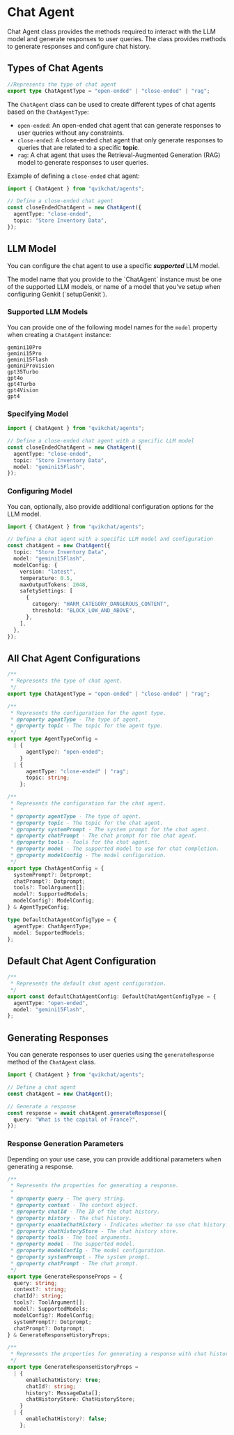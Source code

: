 
# Chat Agent

Chat Agent class provides the methods required to interact with the LLM model and generate responses to user queries. The class provides methods to generate responses and configure chat history.

## Types of Chat Agents

```typescript copy
//Represents the type of chat agent
export type ChatAgentType = "open-ended" | "close-ended" | "rag";
```

The `ChatAgent` class can be used to create different types of chat agents based on the `ChatAgentType`:

- `open-ended`: An open-ended chat agent that can generate responses to user queries without any constraints.
- `close-ended`: A close-ended chat agent that only generate responses to queries that are related to a specific **topic**.
- `rag`: A chat agent that uses the Retrieval-Augmented Generation (RAG) model to generate responses to user queries.

Example of defining a `close-ended` chat agent:

```typescript copy
import { ChatAgent } from "qvikchat/agents";

// Define a close-ended chat agent
const closeEndedChatAgent = new ChatAgent({
  agentType: "close-ended",
  topic: "Store Inventory Data",
});
```

## LLM Model

You can configure the chat agent to use a specific **_supported_** LLM model.

<Notice>
  The model name that you provide to the `ChatAgent` instance must be one of the
  supported LLM models, or name of a model that you've setup when configuring
  Genkit (`setupGenkit`).
</Notice>

### Supported LLM Models

You can provide one of the following model names for the `model` property when creating a `ChatAgent` instance:

```
gemini10Pro
gemini15Pro
gemini15Flash
geminiProVision
gpt35Turbo
gpt4o
gpt4Turbo
gpt4Vision
gpt4
```

### Specifying Model

```typescript copy {7}
import { ChatAgent } from "qvikchat/agents";

// Define a close-ended chat agent with a specific LLM model
const closeEndedChatAgent = new ChatAgent({
  agentType: "close-ended",
  topic: "Store Inventory Data",
  model: "gemini15Flash",
});
```

### Configuring Model

You can, optionally, also provide additional configuration options for the LLM model.

```typescript copy {7-17}
import { ChatAgent } from "qvikchat/agents";

// Define a chat agent with a specific LLM model and configuration
const chatAgent = new ChatAgent({
  topic: "Store Inventory Data",
  model: "gemini15Flash",
  modelConfig: {
    version: "latest",
    temperature: 0.5,
    maxOutputTokens: 2048,
    safetySettings: [
      {
        category: "HARM_CATEGORY_DANGEROUS_CONTENT",
        threshold: "BLOCK_LOW_AND_ABOVE",
      },
    ],
  },
});
```

## All Chat Agent Configurations

```typescript
/**
 * Represents the type of chat agent.
 */
export type ChatAgentType = "open-ended" | "close-ended" | "rag";

/**
 * Represents the configuration for the agent type.
 * @property agentType - The type of agent.
 * @property topic - The topic for the agent type.
 */
export type AgentTypeConfig =
  | {
      agentType?: "open-ended";
    }
  | {
      agentType: "close-ended" | "rag";
      topic: string;
    };

/**
 * Represents the configuration for the chat agent.
 *
 * @property agentType - The type of agent.
 * @property topic - The topic for the chat agent.
 * @property systemPrompt - The system prompt for the chat agent.
 * @property chatPrompt - The chat prompt for the chat agent.
 * @property tools - Tools for the chat agent.
 * @property model - The supported model to use for chat completion.
 * @property modelConfig - The model configuration.
 */
export type ChatAgentConfig = {
  systemPrompt?: Dotprompt;
  chatPrompt?: Dotprompt;
  tools?: ToolArgument[];
  model?: SupportedModels;
  modelConfig?: ModelConfig;
} & AgentTypeConfig;

type DefaultChatAgentConfigType = {
  agentType: ChatAgentType;
  model: SupportedModels;
};
```

## Default Chat Agent Configuration

```typescript
/**
 * Represents the default chat agent configuration.
 */
export const defaultChatAgentConfig: DefaultChatAgentConfigType = {
  agentType: "open-ended",
  model: "gemini15Flash",
};
```

## Generating Responses

You can generate responses to user queries using the `generateResponse` method of the `ChatAgent` class.

```typescript copy
import { ChatAgent } from "qvikchat/agents";

// Define a chat agent
const chatAgent = new ChatAgent();

// Generate a response
const response = await chatAgent.generateResponse({
  query: "What is the capital of France?",
});
```

### Response Generation Parameters

Depending on your use case, you can provide additional parameters when generating a response.

```typescript copy
/**
 * Represents the properties for generating a response.
 *
 * @property query - The query string.
 * @property context - The context object.
 * @property chatId - The ID of the chat history.
 * @property history - The chat history.
 * @property enableChatHistory - Indicates whether to use chat history.
 * @property chatHistoryStore - The chat history store.
 * @property tools - The tool arguments.
 * @property model - The supported model.
 * @property modelConfig - The model configuration.
 * @property systemPrompt - The system prompt.
 * @property chatPrompt - The chat prompt.
 */
export type GenerateResponseProps = {
  query: string;
  context?: string;
  chatId?: string;
  tools?: ToolArgument[];
  model?: SupportedModels;
  modelConfig?: ModelConfig;
  systemPrompt?: Dotprompt;
  chatPrompt?: Dotprompt;
} & GenerateResponseHistoryProps;

/**
 * Represents the properties for generating a response with chat history.
 */
export type GenerateResponseHistoryProps =
  | {
      enableChatHistory: true;
      chatId?: string;
      history?: MessageData[];
      chatHistoryStore: ChatHistoryStore;
    }
  | {
      enableChatHistory?: false;
    };
```
